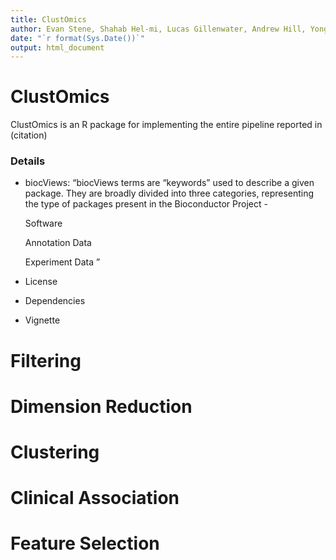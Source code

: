 ```yaml
---
title: ClustOmics
author: Evan Stene, Shahab Hel-mi, Lucas Gillenwater, Andrew Hill, Yonghua Zhuang
date: "`r format(Sys.Date())`"
output: html_document
---
```

# ClustOmics
ClustOmics is an R package for implementing the entire pipeline reported in (citation)

### Details
* biocViews: "biocViews terms are “keywords” used to describe a given package. They are broadly divided into three categories, representing the type of packages present in the Bioconductor Project -

    Software

    Annotation Data

    Experiment Data
"
* License
* Dependencies

* Vignette

# Filtering

# Dimension Reduction
# Clustering
# Clinical Association
# Feature Selection















